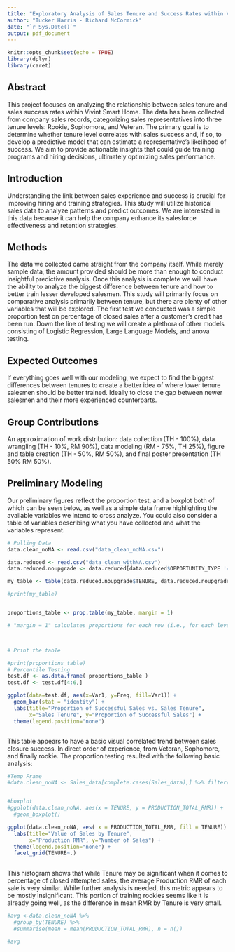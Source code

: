 ```yaml
---
title: "Exploratory Analysis of Sales Tenure and Success Rates within Vivint Smart Home. Proposal"
author: "Tucker Harris - Richard McCormick"
date: "`r Sys.Date()`"
output: pdf_document
---
```


```r
knitr::opts_chunk$set(echo = TRUE)
library(dplyr)
library(caret)
```


## Abstract
This project focuses on analyzing the relationship between sales tenure and sales success rates within Vivint Smart Home. The data has been collected from company sales records, categorizing sales representatives into three tenure levels: Rookie, Sophomore, and Veteran. The primary goal is to determine whether tenure level correlates with sales success and, if so, to develop a predictive model that can estimate a representative’s likelihood of success. We aim to provide actionable insights that could guide training programs and hiring decisions, ultimately optimizing sales performance.


## Introduction
Understanding the link between sales experience and success is crucial for improving hiring and training strategies. This study will utilize historical sales data to analyze patterns and predict outcomes. We are interested in this data because it can help the company enhance its salesforce effectiveness and retention strategies.


## Methods
The data we collected came straight from the company itself. While merely sample data, the amount provided should be more than enough to conduct insightful predictive analysis. Once this analysis is complete we will have the ability to analyze the biggest difference between tenure and how to better train lesser developed salesmen. This study will primarily focus on comparative analysis primarily between tenure, but there are plenty of other variables that will be explored. The first test we conducted was a simple proportion test on percentage of closed sales after a customer’s credit has been run. Down the line of testing we will create a plethora of other models consisting of Logistic Regression, Large Language Models, and anova testing. 


## Expected Outcomes
If everything goes well with our modeling, we expect to find the biggest differences between tenures to create a better idea of where lower tenure salesmen should be better trained. Ideally to close the gap between newer salesmen and their more experienced counterparts.


## Group Contributions
An approximation of work distribution:  data collection (TH - 100%), data wrangling (TH - 10%, RM 90%), data modeling (RM - 75%, TH 25%), figure and table creation (TH - 50%, RM 50%), and final poster presentation (TH 50% RM 50%).  


## Preliminary Modeling
Our preliminary figures reflect the proportion test, and a boxplot both of which can be seen below, as well as a simple data frame highlighting the available variables we intend to cross analyze. You could also consider a table of variables describing what you have collected and what the variables represent.


```r

# Pulling Data
data.clean_noNA <- read.csv("data_clean_noNA.csv")


```
\newpage

```r
data.reduced <- read.csv("data_clean_withNA.csv")
data.reduced.noupgrade <- data.reduced[data.reduced$OPPORTUNITY_TYPE != "Upgrade", ]

my_table <- table(data.reduced.noupgrade$TENURE, data.reduced.noupgrade$CLOSED_SALE) 

#print(my_table) 


proportions_table <- prop.table(my_table, margin = 1)  

# "margin = 1" calculates proportions for each row (i.e., for each level of variable1)



# Print the table

#print(proportions_table)
# Percentile Testing
test.df <- as.data.frame( proportions_table )
test.df <- test.df[4:6,]

ggplot(data=test.df, aes(x=Var1, y=Freq, fill=Var1)) +
  geom_bar(stat = "identity") +
  labs(title="Proportion of Successful Sales vs. Sales Tenure",
       x="Sales Tenure", y="Proportion of Successful Sales") +
  theme(legend.position="none")



```

This table appears to have a basic visual correlated trend between sales closure success. In direct order of experience, from Veteran, Sophomore, and finally rookie. The proportion testing resulted with the following basic analysis: 




\newpage



```r

#Temp Frame
#data.clean_noNA <- Sales_data[complete.cases(Sales_data),] %>% filter( PRODUCTION_TOTAL_RMR > 0)  


#boxplot
#ggplot(data.clean_noNA, aes(x = TENURE, y = PRODUCTION_TOTAL_RMR)) +
  #geom_boxplot()

```

```r

ggplot(data.clean_noNA, aes( x = PRODUCTION_TOTAL_RMR, fill = TENURE)) +  geom_histogram() +
  labs(title="Value of Sales by Tenure",
       x="Production RMR", y="Number of Sales") +
  theme(legend.position="none") +
  facet_grid(TENURE~.) 
 

```

This histogram shows that while Tenure may be significant when it comes to percentage of closed attempted sales, the average Production RMR of each sale is very similar. While further analysis is needed, this metric appears to be mostly insignificant. This portion of training rookies seems like it is already going well, as the difference in mean RMR by Tenure is very small. 




```r

#avg <-data.clean_noNA %>%
  #group_by(TENURE) %>%
  #summarise(mean = mean(PRODUCTION_TOTAL_RMR), n = n())

#avg

```








